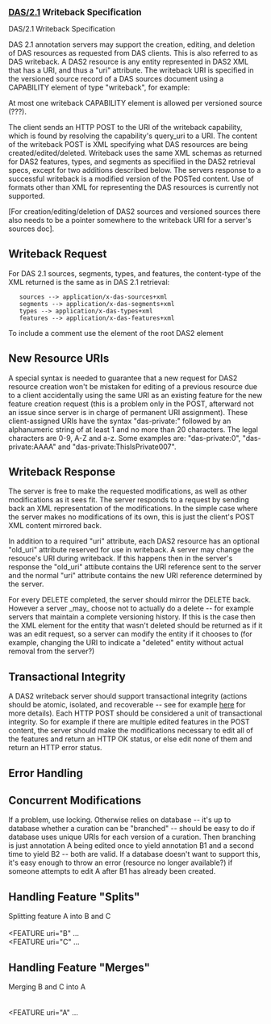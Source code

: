 '''<big>[[DAS/2.1/Spec|DAS/2.1]] Writeback Specification</big>'''

DAS/2.1 Writeback Specification

DAS 2.1 annotation servers may support the creation, editing, and deletion of DAS resources as requested from DAS clients.  This is also referred to as DAS writeback.  A DAS2 resource is any entity represented in DAS2 XML that has a URI, and thus a "uri" attribute.  The writeback URI is specified in the versioned source record of a DAS sources document using a CAPABILITY element of type "writeback", for example:   

<CAPABILITY type="writeback" query_uri="http://www.biodas.org/das2/h_sapiens/v35/writeback" />

At most one writeback CAPABILITY element is allowed per versioned source (???).

The client sends an HTTP POST to the URI of the writeback capability, which is found by resolving the capability's query_uri to a URI.  The content of the writeback POST is XML specifying what DAS resources are being created/edited/deleted.  Writeback uses the same XML schemas as returned for DAS2 features, types, and segments as specifiied in the DAS2 retrieval specs, except for two additions described below.  The servers response to a successful writeback is a modified version of the POSTed content.  Use of formats other than XML for representing the DAS resources is currently not supported.

[For creation/editing/deletion of DAS2 sources and versioned sources there also needs to be a pointer somewhere to the writeback URI for a server's sources doc].

==Writeback Request==
For DAS 2.1 sources, segments, types, and features, the content-type of the XML returned is the same as in DAS 2.1 retrieval:
    sources --> application/x-das-sources+xml
    segments --> application/x-das-segments+xml
    types --> application/x-das-types+xml
    features --> application/x-das-features+xml

To include a comment use the <PROP> element of the root DAS2 element

==New Resource URIs==
A special syntax is needed to guarantee that a new request for DAS2 resource creation won't be mistaken for editing of a previous resource due to a client accidentally using the same URI as an existing feature for the new feature creation request  (this is a problem only in the POST, afterward not an issue since server is in charge of permanent URI assignment).  These client-assigned URIs have the syntax "das-private:" followed by an alphanumeric string of at least 1 and no more than 20 characters. The legal characters are 0-9, A-Z and a-z. Some examples are: "das-private:0", "das-private:AAAA" and "das-private:ThisIsPrivate007".

==Writeback Response==

The server is free to make the requested modifications, as well as other modifications as it sees fit.  The server responds to a request by sending back an XML representation of the modifications.  In the simple case where the server makes no modifications of its own, this is just the client's POST XML content mirrored back.

In addition to a required "uri" attribute, each DAS2 resource has an optional "old_uri" attribute reserved for use in writeback.  A server may change the resouce's URI during writeback. If this happens then in the server's response the "old_uri" attibute contains the URI reference sent to the server and the normal "uri" attribute contains the new URI reference determined by the server.

For every DELETE completed, the server should mirror the DELETE back.  However a server _may_ choose not to actually do a delete -- for example servers that maintain a complete versioning history.  If this is the case then the XML element for the entity that wasn't deleted should be returned as if it was an edit request, so a server can modify the entity if it chooses to (for example, changing the URI to indicate a "deleted" entity without actual removal from the server?)

==Transactional Integrity==
A DAS2 writeback server should support transactional integrity (actions should be atomic, isolated, and recoverable -- see for example [http://safari.oreilly.com/0321375777/ch13 here] for more details).  Each HTTP POST should be considered a unit of transactional integrity.  So for example if there are multiple edited features in the POST content, the server should make the modifications necessary to edit all of the features and return an HTTP OK status, or else edit none of them and return an HTTP error status.

==Error Handling==

==Concurrent Modifications==
If a problem, use locking.  Otherwise relies on database -- it's up to database whether a curation can be "branched" -- should be easy to do if database uses unique URIs for each version of a curation.  Then branching is just annotation A being edited once to yield annotation B1 and a second time to yield B2 -- both are valid.  If a database doesn't want to support this, it's easy enough to throw an error (resource no longer available?)  if someone attempts to edit A after B1 has already been created.


==Handling Feature "Splits"==
Splitting feature A into B and C <BR>
   <DELETE uri="A" /><BR>
   <FEATURE uri="B" ...<BR>
   <FEATURE uri="C" ...<BR>

==Handling Feature "Merges"==
Merging B and C into A<BR>
   <DELETE uri="B" /> <BR>
   <DELETE uri="C" /> <BR>
   <FEATURE uri="A" ... <BR>